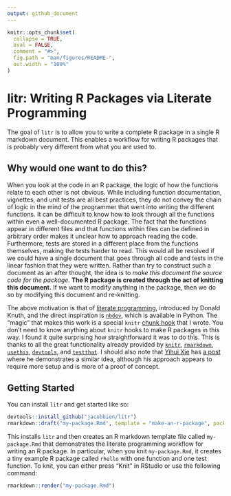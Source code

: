 ```yaml
---
output: github_document
---
```


<!-- README.md is generated from README.Rmd. Please edit that file -->

```r
knitr::opts_chunk$set(
  collapse = TRUE,
  eval = FALSE,
  comment = "#>",
  fig.path = "man/figures/README-",
  out.width = "100%"
)
```

# litr: Writing R Packages via Literate Programming

<!-- badges: start -->
<!-- badges: end -->

The goal of `litr` is to allow you to write a complete R package in a single R markdown document. This enables a workflow for writing R packages that is probably very different from what you are used to.

## Why would one want to do this?

When you look at the code in an R package, the logic of how the functions relate to each other is not obvious.  While including function documentation, vignettes, and unit tests are all best practices, they do not convey the chain of logic in the mind of the programmer that went into writing the different functions.  It can be difficult to know how to look through all the functions within even a well-documented R package.  The fact that the functions appear in different files and that functions within files can be defined in arbitrary order makes it unclear how to approach reading the code.  Furthermore, tests are stored in a different place from the functions themselves, making the tests harder to read.  This would all be resolved if we could have a single document that goes through all code and tests in the linear fashion that they were written.  Rather than try to construct such a document as an after thought, the idea is to *make this document the source code for the package*.  **The R package is created through the act of knitting this document.**  If we want to modify anything in the package, then we do so by modifying this document and re-knitting.

The above motivation is that of [literate programming](https://en.wikipedia.org/wiki/Literate_programming), introduced by Donald Knuth, and the direct inspiration is [`nbdev`](https://nbdev.fast.ai/), which is available in Python. The "magic" that makes this work is a special `knitr` [chunk hook](https://yihui.org/knitr/hooks/) that I wrote.  You don't need to know anything about `knitr` hooks to make R packages in this way.  I found it quite surprising how straightforward it was to do this.  This is thanks to all the great functionality already provided by [`knitr`](https://yihui.org/knitr/), [`rmarkdown`](https://rmarkdown.rstudio.com/docs/index.html), [`usethis`](https://usethis.r-lib.org/), [`devtools`](https://devtools.r-lib.org/), and [`testthat`](https://testthat.r-lib.org/).  I should also note that [Yihui Xie](https://yihui.org/en/) has [a post](https://yihui.org/rlp/) where he demonstrates a similar idea, although his approach appears to require more setup and is more of a proof of concept.


## Getting Started

You can install `litr` and get started like so:

```r
devtools::install_github("jacobbien/litr")
rmarkdown::draft("my-package.Rmd", template = "make-an-r-package", package = "litr")
```

This installs `litr` and then creates an R markdown template file called `my-package.Rmd` that demonstrates the literate programming workflow for writing an R package.  In particular, when you knit `my-package.Rmd`, it creates a tiny example R package called `rhello` with one function and one test function.  To knit, you can either press "Knit" in RStudio or use the following command:

```r
rmarkdown::render("my-package.Rmd")
```



